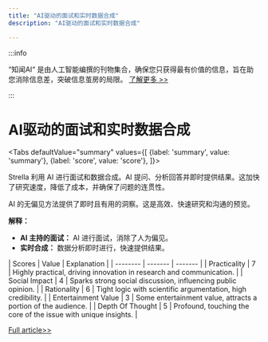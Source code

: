 ```yaml
---
title: "AI驱动的面试和实时数据合成"
description: "AI驱动的面试和实时数据合成"

---
```



:::info

“知闻AI“ 是由人工智能编撰的刊物集合，确保您只获得最有价值的信息，旨在助您消除信息差，突破信息茧房的局限。  [了解更多 >>](/)

:::

# AI驱动的面试和实时数据合成


<Tabs
	defaultValue="summary"
	values={[
	{label: 'summary', value: 'summary'},
	{label: 'score', value: 'score'},
]}>
<TabItem value="summary">


Strella 利用 AI 进行面试和数据合成。AI 提问、分析回答并即时提供结果。这加快了研究速度，降低了成本，并确保了问题的连贯性。

AI 的无偏见方法提供了即时且有用的洞察。这是高效、快速研究和沟通的预览。

**解释：**
- **AI 主持的面试：** AI 进行面试，消除了人为偏见。
- **实时合成：** 数据分析即时进行，快速提供结果。
</TabItem>
<TabItem value="score">
	| Scores     | Value   | Explanation |
	| -------- | ------- | ------- |
	| Practicality  | 7    | Highly practical, driving innovation in research and communication.    |
	| Social Impact | 4     | Sparks strong social discussion, influencing public opinion.    |
	| Rationality    | 6    | Tight logic with scientific argumentation, high credibility.    |
	| Entertainment Value    | 3    | Some entertainment value, attracts a portion of the audience.    |
	| Depth Of Thought    | 5    | Profound, touching the core of the issue with unique insights.    |
</TabItem>
</Tabs>

[Full article>>](https://www.strella.io/)
